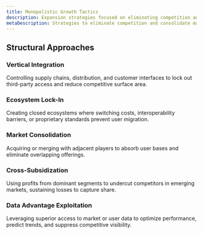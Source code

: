 ```yaml
---
title: Monopolistic Growth Tactics
description: Expansion strategies focused on eliminating competition and consolidating control over a market.
metaDescription: Strategies to eliminate competition and consolidate market control, including vertical integration, lock-in, and market consolidation.
---
```


## Structural Approaches

### Vertical Integration  
Controlling supply chains, distribution, and customer interfaces to lock out third-party access and reduce competitive surface area.

### Ecosystem Lock-In  
Creating closed ecosystems where switching costs, interoperability barriers, or proprietary standards prevent user migration.

### Market Consolidation  
Acquiring or merging with adjacent players to absorb user bases and eliminate overlapping offerings.

### Cross-Subsidization  
Using profits from dominant segments to undercut competitors in emerging markets, sustaining losses to capture share.

### Data Advantage Exploitation  
Leveraging superior access to market or user data to optimize performance, predict trends, and suppress competitive visibility.
